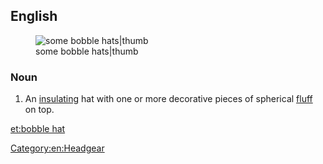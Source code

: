 ==English==
[[Image:Fleece hats.jpg|some bobble hats|thumb]]
===Noun===
{{en-noun|sg=[[bobble]] [[hat]]}}

# An [[insulating]] hat with one or more decorative pieces of spherical [[fluff]] on top.

[[Category:en:Headgear]]

[[et:bobble hat]]